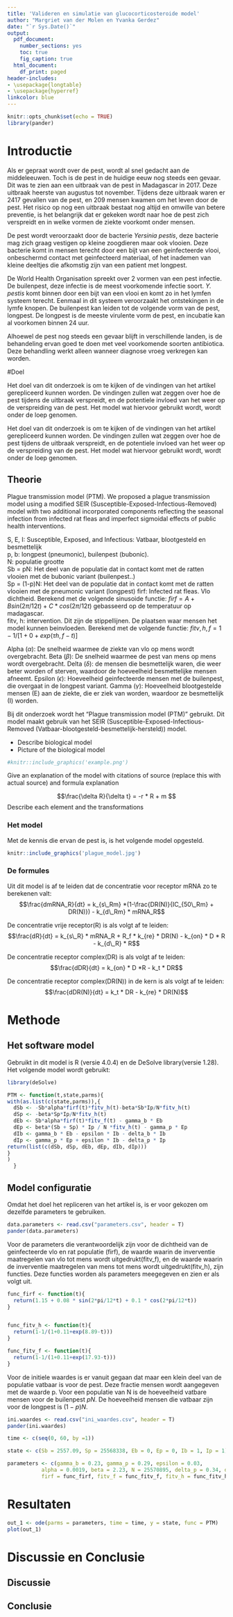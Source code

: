 ```yaml
---
title: 'Valideren en simulatie van glucocorticosteroide model'
author: "Margriet van der Molen en Yvanka Gerdez"
date: "`r Sys.Date()`"
output:
  pdf_document:
    number_sections: yes
    toc: true
    fig_caption: true
  html_document:
    df_print: paged
header-includes:
- \usepackage{longtable}
- \usepackage{hyperref}
linkcolor: blue
---
```



```r
knitr::opts_chunk$set(echo = TRUE)
library(pander)
```


# Introductie
Als er gepraat wordt over de pest, wordt al snel gedacht aan de middeleeuwen. Toch is de pest in de huidige eeuw nog steeds een gevaar. Dit was te zien aan een uitbraak van de pest in Madagascar in 2017. Deze uitbraak heerste van augustus tot november\cite{Kinh}. Tijdens deze uitbraak waren er 2417 gevallen van de pest, en 209 mensen kwamen om het leven door de pest. Het risico op nog een uitbraak bestaat nog altijd en omwille van betere preventie, is het belangrijk dat er gekeken wordt naar hoe de pest zich verspreidt en in welke vormen de ziekte voorkomt onder mensen. 

De pest wordt veroorzaakt door de bacterie *Yersinia pestis*, deze bacterie mag zich graag vestigen op kleine zoogdieren maar ook vlooien\cite{WHO}. Deze bacterie komt in mensen terecht door een bijt van een geinfecteerde vlooi, onbeschermd contact met geinfecteerd materiaal, of het inademen van kleine deeltjes die afkomstig zijn van een patient met longpest. 

De World Health Organisation spreekt over 2 vormen van een pest infectie. De builenpest, deze infectie is de meest voorkomende infectie soort. *Y. pestis* komt binnen door een bijt van een vlooi en komt zo in het lymfen systeem terecht. Eenmaal in dit systeem veroorzaakt het ontstekingen in de lymfe knopen. De builenpest kan leiden tot de volgende vorm van de pest, longpest. De longpest is de meeste virulente vorm de pest, en incubatie kan al voorkomen binnen 24 uur.

Alhoewel de pest nog steeds een gevaar blijft in verschillende landen, is de behandeling ervan goed te doen met veel voorkomende soorten antibiotica. Deze behandling werkt alleen wanneer diagnose vroeg verkregen kan worden.

\newpage

#Doel

Het doel van dit onderzoek is om te kijken of de vindingen van het artikel\cite{Kinh} gerepliceerd kunnen worden. De vindingen zullen wat zeggen over hoe de pest tijdens de uitbraak verspreidt, en de potentiele invloed van het weer op de verspreiding van
de pest. Het model wat hiervoor gebruikt wordt, wordt onder de loep genomen.


Het doel van dit onderzoek is om te kijken of de vindingen van het artikel\cite{Kinh} gerepliceerd kunnen worden. De vindingen zullen wat zeggen over hoe de pest tijdens de uitbraak verspreidt, en de potentiele invloed van het weer op de verspreiding van de pest. Het model wat hiervoor gebruikt wordt, wordt onder de loep genomen.

\newpage

## Theorie


Plague transmission model (PTM).
We proposed a plague transmission model 
using a modified SEIR (Susceptible-Exposed-Infectious-Removed) model 
with two additional incorporated components reflecting the seasonal infection from infected rat fleas and imperfect sigmoidal effects of public health interventions. 

S, E, I:    Susceptible, Exposed, and Infectious:       Vatbaar, blootgesteld en besmettelijk  
p, b: longpest (pneumonic), builenpest (bubonic).  
N: populatie grootte  
Sb = pN: Het deel van de populatie dat in contact komt met de ratten vlooien met de bubonic variant (builenpest..)  
Sp = (1-p)N: Het deel van de populatie dat in contact komt met de ratten vlooien met de pneumonic variant (longpest)
firf: Infected rat fleas. Vlo dichtheid. Berekend met de volgende sinusoide functie: $firf = A+Bsin(2\pi/12t)+C*cos(2\pi/12t)$  gebasseerd op de temperatuur op madagascar.  
fitv, h: intervention. Dit zijn de stippellijnen. De plaatsen waar mensen het model kunnen beinvloeden. Berekend met de volgende functie: $fitv,h,f = 1-1/[1+0+exp(\tau h,f-t)]$


Alpha ($\alpha$): De snelheid waarmee de ziekte van vlo op mens wordt overgebracht. 
Beta ($\beta$): De snelheid waarmee de pest van mens op mens wordt overgebracht. 
Delta ($\delta$): de mensen die besmettelijk waren, die weer beter worden of sterven, waardoor de hoeveelheid besmettelijke mensen afneemt.
Epsilon ($\epsilon$): Hoeveelheid geinfecteerde mensen met de builenpest, die overgaat in de longpest variant. 
Gamma ($\gamma$): Hoeveelheid blootgestelde mensen (E) aan de ziekte, die er ziek van worden, waardoor ze besmettelijk (I) worden. 


Bij dit onderzoek wordt het "Plague transmission model (PTM)" gebruikt. Dit model maakt gebruik van het SEIR (Susceptible-Exposed-Infectious-Removed (Vatbaar-blootgesteld-besmettelijk-hersteld)) model. 





- Describe biological model
- Picture of the biological model

```r
#knitr::include_graphics('example.png')
```
Give an explanation of the model with citations of source \cite{Soertaert10} (replace this with actual source)
and formula explanation

$$\frac{\delta R}{\delta t} = -r * R + m $$
Describe each element and the transformations


### Het model
Met de kennis die ervan de pest is, is het volgende model opgesteld.

```r
knitr::include_graphics('plague_model.jpg')
```


### De formules
Uit dit model is af te leiden dat de concentratie voor receptor mRNA zo te berekenen valt:
$$\frac{dmRNA_R}{dt} = k_{s\_Rm} *(1-\frac{DR(N)}{IC_{50\_Rm} + DR(N)}) - k_{d\_Rm} * mRNA_R$$


De concentratie vrije receptor(R) is als volgt af te leiden:
$$\frac{dR}{dt} = k_{s\_R} * mRNA_R + R_f * k_{re} * DR(N) - k_{on} * D * R - k_{d\_R}  * R$$

De concentratie receptor complex(DR) is als volgt af te leiden:
$$\frac{dDR}{dt} = k_{on} * D *R - k_t * DR$$

De concentratie receptor complex(DR(N)) in de kern is als volgt af te leiden:
$$\frac{dDR(N)}{dt} = k_t * DR - k_{re} * DR(N)$$




# Methode

## Het software model
Gebruikt in dit model is R (versie 4.0.4) en de DeSolve library(versie 1.28)\cite{Soertaert10}. Het volgende model wordt
gebruikt:
```r
library(deSolve)

PTM <- function(t,state,parms){
with(as.list(c(state,parms)),{
  dSb <- -Sb*alpha*firf(t)*fitv_h(t)-beta*Sb*Ip/N*fitv_h(t)
  dSp <- -beta*Sp*Ip/N*fitv_h(t)
  dEb <- Sb*alpha*firf(t)*fitv_f(t) - gamma_b * Eb
  dEp <- beta*(Sb + Sp) * Ip / N *fitv_h(t) - gamma_p * Ep
  dIb <- gamma_b * Eb - epsilon * Ib - delta_b * Ib
  dIp <- gamma_p * Ep + epsilon * Ib - delta_p * Ip
return(list(c(dSb, dSp, dEb, dEp, dIb, dIp)))
}
)
  }

```


## Model configuratie

Omdat het doel het repliceren van het artikel\textit{Kinh} is, is er voor gekozen om dezelfde parameters te gebruiken.
```r
data.parameters <- read.csv("parameters.csv", header = T)
pander(data.parameters)
```

Voor de parameters die verantwoordelijk zijn voor de dichtheid van de geinfecteerde vlo en rat populatie (firf), de waarde waarin de inverventie maatregelen van vlo tot mens wordt uitgedrukt(fitv_f), en de waarde waarin de inverventie maatregelen van mens tot mens wordt uitgedrukt(fitv_h), zijn functies. Deze functies worden als parameters meegegeven en zien er als volgt uit.

```r
func_firf <- function(t){
  return(1.15 + 0.08 * sin(2*pi/12*t) + 0.1 * cos(2*pi/12*t))
}


func_fitv_h <- function(t){
  return(1-1/(1+0.11+exp(8.89-t)))
}

func_fitv_f <- function(t){
  return(1-1/(1+0.11+exp(17.93-t)))
}
```

Voor de initiele waardes is er vanuit gegaan dat maar een klein deel van de populatie vatbaar is voor de pest. Deze fractie mensen wordt aangegeven met de waarde p. Voor een populatie van N is de hoeveelheid vatbare mensen voor de builenpest $pN$. De hoeveelheid mensen die vatbaar zijn voor de longpest is $(1-p)N$.

```r
ini.waardes <- read.csv("ini_waardes.csv", header = T)
pander(ini.waardes)
```

```r
time <- c(seq(0, 60, by =1))

state <- c(Sb = 2557.09, Sp = 25568338, Eb = 0, Ep = 0, Ib = 1, Ip = 1)

parameters <- c(gamma_b = 0.23, gamma_p = 0.29, epsilon = 0.03,
           alpha = 0.0019, beta = 2.23, N = 25570895, delta_p = 0.34, delta_b = 0.26,
           firf = func_firf, fitv_f = func_fitv_f, fitv_h = func_fitv_h)
```

\newpage

# Resultaten

```r
out_1 <- ode(parms = parameters, time = time, y = state, func = PTM)
plot(out_1)
```


# Discussie en Conclusie
## Discussie


## Conclusie 


\begin{thebibliography}{9}

\bibitem{Soertaert10}
Soetaert, K., Petzoldt, T., and Woodrow Setzer, R.: \textit{Solving differential equations in R: package deSolve}, J. Stat. Softw., 33, 1-25, 2010.

\bibitem{Kinh}
Kinh Nguyen, V., Parra-Rojas, C., Hernandez-Varga, E. A. (2018, June 2).:\textit {The 2017 plague outbreak in Madagascar: Data descriptions and epidemic modelling.} ScienceDirect. https://doi.org/10.1016/j.epidem.2018.05.001 

\bibitem{WHO}
World Health Organization.:\textit {Plague. World Health Organization.} https://shorturl.at/dvHNR

\bibitem{Pander}
Daróczi G, Tsegelskyi R (2022).: \textit {pander:  An R ’Pandoc’ Writer. R package version 0.6.5},https://CRAN.R-project.org/package=pander

\end{thebibliography}
